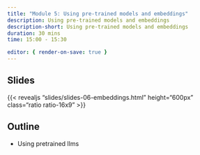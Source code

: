 ```yaml
---
title: "Module 5: Using pre-trained models and embeddings"
description: Using pre-trained models and embeddings
description-short: Using pre-trained models and embeddings
duration: 30 mins
time: 15:00 - 15:30

editor: { render-on-save: true }
---
```


## Slides

{{< revealjs "slides/slides-06-embeddings.html" height="600px" class="ratio ratio-16x9" >}}


## Outline

- Using pretrained llms 
